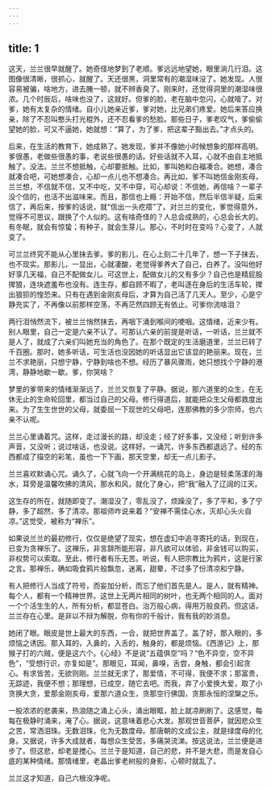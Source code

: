 ```yaml
---
---
---
```

title: 1
---



这天，兰兰很早就醒了。她奇怪地梦到了老顺。爹远远地望她，眼里淌几行泪。这图像很清晰，很抓心，就醒了。天还很黑，洞里常有的潮湿味没了。她发现。人很容易被骗，啥地方，进去腌一顿，就不辨香臭了。刚来时，还觉得洞里的潮湿味很浓。几个时辰后，啥味也没了，这就好。但爹的脸，老在脑中忽闪，心就噎了。对爹，她有太复杂的情绪。自小儿她亲近爹，爹对她，比兄弟们疼爱。她后来答应换亲，除了不忍叫憨头打光棍外，还不忍看爹的愁脸。那些日子，爹老叹气，爹偷偷望她的脸，可又不逼她，她就想：“算了，为了爹，把这辈子豁出去。”才点头的。

后来，在生活的教育下，她成熟了。她发现，爹并不像她小时候想象的那样高明。爹很愚，老做些很愚的事，老说些很愚的话。好些话就不入耳，心就不由自主地抵触了。没法。兰兰不想抵触，心却要抵触。比如，爹叫她和白福凑合。她想，凑合就凑合吧，可她想凑合，心却一点儿也不想凑合。再比如，爹不叫她信金刚亥母，兰兰想，不信就不信，又不中吃，又不中穿，可心却说：不信她，再信啥？一辈子没个信的，也活不出滋味来。而且，那信也上瘾：开始不信，然后半信半疑，后来信了，再后来，按爹的话说，就“信出一头疙瘩”了。对兰兰的变化，爹觉得意外，觉得不可思议，跟换了个人似的。这有啥奇怪的？人总会成熟的，心总会长大的。有冬眠，就会有惊蛰；有种子，就会生芽儿。那心，不时时在变吗？心变了，人就变了。

可兰兰终究不能从心里抹去爹。爹的影儿，在心上刻二十几年了，想一下子抹去，也不现实。那影儿，一显出，心就凄酸，老觉得爹养大了自己，白养了。没叫他好好享几天福，自己不配做女儿。可这世上，配做女儿的又有多少？自己也是精屁股撵狼，连块遮羞布也没有。连生存，都自顾不暇了，老叫逐在身后的生活车轮，撵出狼狈的惶恐来。只有在遇到金刚亥母后，才算为自己活了几天人。至少，心是宁静充实了，不再像以前那样空荡，不再茫然四顾无有依止。可爹你流啥泪？

两行泪悄然流下，被兰兰悄然抹去，再咽下涌到喉间的哽咽。这情绪，近来少有。别人眼里，自己一定是六亲不认了。可那认六亲的前提是听话，一听话，兰兰就不是人了，就成了六亲们叫她充当的角色了。在那个既定的生活磨道里，兰兰已转了千百圈。那时，她多听话，可生活也没因她的听话显出它该显的艳丽来。现在，兰兰不求艳丽，只想宁静，宁静到啥也不想。经历了暴风骤雨，她只想找个宁静的港湾，静静地歇一歇。爹，你哭啥？

梦里的爹带来的情绪渐渐远了，兰兰又恢复了平静。据说，那六道里的众生，在无休无止的生命轮回里，都当过自己的父母。修行得道后，就能把众生父母都救度出来。为了生生世世的父母，就委屈一下现世的父母吧，连那佛教的多少宗师，也六亲不认呢。

兰兰心里诵着咒。这样，走过漫长的路，却没走；经了好多事，又没经；听到许多声音，又没听；说过啥话，也没说。这样好。一诵咒，许多东西都退远了。经的东西都成了描空的彩笔，虽也一下下画，那天空里，却无一点儿影子。

兰兰喜欢默诵心咒。诵久了，心就飞向一个开满桃花的岛上，身边是轻柔荡漾的海水，耳旁是温馨吹拂的清风，那水和风，就化了身心，把“我”融入了辽阔的江天。

这生存的所在，就随即变了。潮湿没了，零乱没了，烦躁没了，多了平和，多了宁静，多了超然，多了清凉。那祖师咋说来着？“安禅不需佳心水，灭却心头火自凉。”这觉受，被称为“禅乐”。

如果说兰兰的最初修行，仅仅是绝望了现实，想在虚幻中追寻寄托的话，到现在，已变为贪禅乐了。这禅乐，非言辞所能形容，非凡欲可以体验，非金钱可以购买，非权势可以索取。至此，修行者有乐无苦。听说，有人把宗教比为鸦片，这是行家之言。那禅乐，确如吸食鸦片般飘忽，迷离，甜晕，不过多了份清凉和宁静。

有人把修行人当成了符号，而妄加分析，而忘了他们首先是人。是人，就有精神。每个人，都有一个精神世界。这世上无两片相同的树叶，也无两个相同的人。面对一个个活生生的人，所有分析，都显苍白。治万般心病，得用万般良药。但这话，兰兰存在心里。是非以不辩为解脱，你有你的千般计，我有我的妙消息。

她闭了眼。眼皮是世上最大的东西，一合，就把世界盖了。盖了好，那入眼的，多烦恼之诱因。那入耳的，入鼻的，入舌的，触身的，都是烦恼。《西游记》上，那猴子打的六贼，便是这六个。《心经》不是说“五蕴俱空”吗？“色不异空，空不异色”，“受想行识，亦复如是”。那眼见，耳闻，鼻嗅，舌尝，身触，都会引起贪心。有求皆苦，无欲则刚。兰兰就无求了，那爱情，不可得，我便不求；那富贵，无踪迹，我便不想；那理想，已成空，随它去吧。而我，弃了小爱换大爱，取了小贪换大贪，爱那金刚亥母，爱那六道众生，贪那空行佛国，贪那永恒的涅槃之乐。

一股浓浓的悲袭来，热浪随之涌上心头，涌出眼眶，脸上就凉刷刷了。这感觉，每每在极静时涌来，淹了心。据说，这意味着悲心大发。那观世音菩萨，就因悲众生之苦，常洒泪珠。无数泪珠，化为无数度母。那唐朝的文成公主，就是绿度母的化身。又据说，许多大成就者，每想众生受苦，多痛哭流涕。按这说法，兰兰便是进步了。但这悲，却老是搅心。兰兰于是知道，自己的悲，并不是大悲，而是发自心底的某种情绪。那情绪里，老晶出爹老树般的身影，心顿时就乱了。

兰兰这才知道，自己六根没净呢。